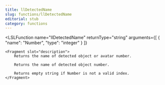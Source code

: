 ```yaml
---
title: llDetectedName
slug: functions/llDetectedName
editorial: stub
category: functions
---
```


<LSLFunction
	name="llDetectedName"
	returnType="string"
	arguments={[
	{
		"name": "Number",
		"type": "integer"
	}
]}
>
	<Fragment slot="description">
		Returns the name of detected object or avatar number.
		
		Returns the name of detected object number.
		
		Returns empty string if Number is not a valid index.
	</Fragment>
</LSLFunction>
